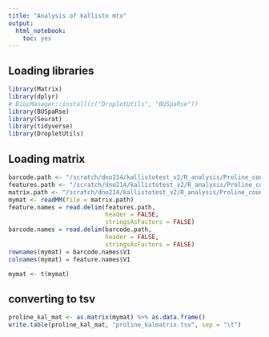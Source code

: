 ```yaml
---
title: "Analysis of kallisto mtx"
output: 
  html_notebook: 
    toc: yes
---
```


## Loading libraries
```r
library(Matrix)
library(dplyr)
# BiocManager::install(c("DropletUtils", "BUSpaRse"))
library(BUSpaRse)
library(Seurat)
library(tidyverse)
library(DropletUtils)
```

## Loading matrix
```r
barcode.path <- "/scratch/dno214/kallistotest_v2/R_analysis/Proline_count.barcodes.txt"
features.path <- "/scratch/dno214/kallistotest_v2/R_analysis/Proline_count.genes.txt"
matrix.path <- "/scratch/dno214/kallistotest_v2/R_analysis/Proline_count.mtx"
mymat <- readMM(file = matrix.path)
feature.names = read.delim(features.path, 
                           header = FALSE,
                           stringsAsFactors = FALSE)
barcode.names = read.delim(barcode.path, 
                           header = FALSE,
                           stringsAsFactors = FALSE)
rownames(mymat) = barcode.names$V1
colnames(mymat) = feature.names$V1

mymat <- t(mymat)


```

## converting to tsv
```r
proline_kal_mat <- as.matrix(mymat) %>% as.data.frame()
write.table(proline_kal_mat, "proline_kalmatrix.tsv", sep = "\t")
```